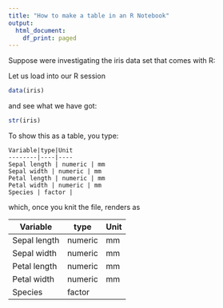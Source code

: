 ```yaml
---
title: "How to make a table in an R Notebook"
output:
  html_document:
    df_print: paged
---
```


Suppose were investigating the iris data set that comes with R:

Let us load into our R session

```r
data(iris)
```

and see what we have got:

```r
str(iris)
```

To show this as a table, you type:

```
Variable|type|Unit
--------|----|----
Sepal length | numeric | mm
Sepal width | numeric | mm
Petal length | numeric | mm
Petal width | numeric | mm
Species | factor |
```

which, once you knit the file, renders as 

Variable|type|Unit
--------|----|----
Sepal length | numeric | mm
Sepal width | numeric | mm
Petal length | numeric | mm
Petal width | numeric | mm
Species | factor |



